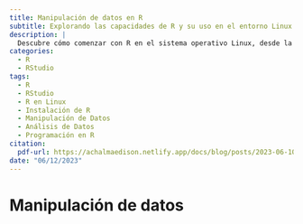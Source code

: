 ```yaml
---
title: Manipulación de datos en R
subtitle: Explorando las capacidades de R y su uso en el entorno Linux
description: |
  Descubre cómo comenzar con R en el sistema operativo Linux, desde la descarga e instalación hasta la manipulación de datos para análisis. Aprende sobre las funcionalidades y ventajas que ofrece este software en el entorno Linux.
categories:
  - R
  - RStudio
tags:
  - R
  - RStudio
  - R en Linux
  - Instalación de R
  - Manipulación de Datos
  - Análisis de Datos
  - Programación en R
citation:
  pdf-url: https://achalmaedison.netlify.app/docs/blog/posts/2023-06-10-4-manipulacion-datos-r/index.pdf
date: "06/12/2023"
---
```


# Manipulación de datos

